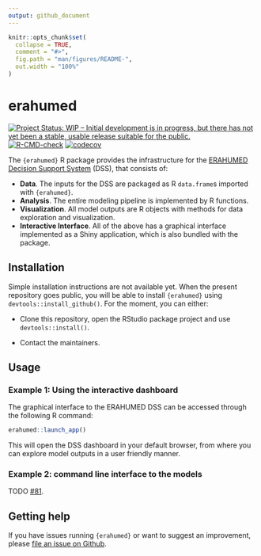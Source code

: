 ```yaml
---
output: github_document
---
```


<!-- README.md is generated from README.Rmd. Please edit that file -->

```r
knitr::opts_chunk$set(
  collapse = TRUE,
  comment = "#>",
  fig.path = "man/figures/README-",
  out.width = "100%"
)
```

# erahumed

<!-- badges: start -->
[![Project Status: WIP – Initial development is in progress, but there has not yet been a stable, usable release suitable for the public.](https://www.repostatus.org/badges/latest/wip.svg)](https://www.repostatus.org/#wip)
[![R-CMD-check](https://github.com/erahumed/erahumed/actions/workflows/R-CMD-check.yaml/badge.svg)](https://github.com/erahumed/erahumed/actions/workflows/R-CMD-check.yaml)
[![codecov](https://codecov.io/gh/erahumed/erahumed/graph/badge.svg?token=72POLBUEUR)](https://codecov.io/gh/erahumed/erahumed)
<!-- badges: end -->

The `{erahumed}` R package provides the infrastructure for the 
[ERAHUMED Decision Support System](https://www.erahumed.com/decision-support-system/)
 (DSS), that consists of:

* **Data**. The inputs for the DSS are packaged as R `data.frame`s imported 
with `{erahumed}`.
* **Analysis**. The entire modeling pipeline is implemented by R functions.
* **Visualization**. All model outputs are R objects with methods for data 
exploration and visualization.
* **Interactive Interface**. All of the above has a graphical interface 
implemented as a Shiny application, which is also bundled with the package.

## Installation

Simple installation instructions are not available yet. When the present 
repository goes public, you will be able to install `{erahumed}` using 
`devtools::install_github()`. For the moment, you can either:

* Clone this repository, open the RStudio package project and use 
`devtools::install()`.

* Contact the maintainers.

## Usage

### Example 1: Using the interactive dashboard

The graphical interface to the ERAHUMED DSS can be accessed through the 
following R command:

```r
erahumed::launch_app()
```

This will open the DSS dashboard in your default browser, from where you can 
explore model outputs in a user friendly manner.

### Example 2: command line interface to the models

TODO [#81](https://github.com/erahumed/erahumed/issues/81).

## Getting help

If you have issues running `{erahumed}` or want to suggest an improvement, 
please [file an issue on Github](https://github.com/erahumed/erahumed/issues).
